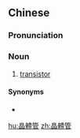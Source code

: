 {{also|晶体管}}
==Chinese==
{{zh-forms|s=晶体管|type=21}}

===Pronunciation===
{{zh-pron
|m=jīngtǐguǎn
|cat=n
}}

===Noun===
{{zh-noun}}

# [[transistor]]

====Synonyms====
* {{zh-l|電晶體}}

[[hu:晶體管]]
[[zh:晶體管]]